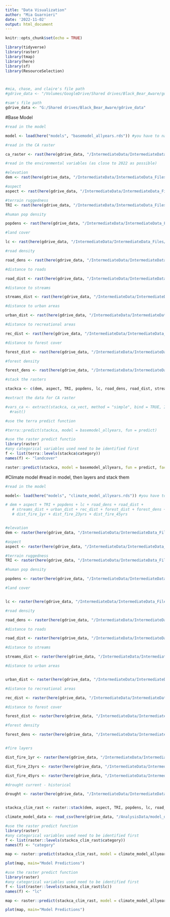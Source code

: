 ```yaml
---
title: "Data Visualization"
author: "Mia Guarnieri"
date: '2022-11-02'
output: html_document
---
```


```r
knitr::opts_chunk$set(echo = TRUE)

library(tidyverse)
library(raster)
library(tmap)
library(here)
library(sf)
library(ResourceSelection)



#mia, chase, and claire's file path
#gdrive_data <- "/Volumes/GoogleDrive/Shared drives/Black_Bear_Aware/gdrive_data"

#sam's file path
gdrive_data <- "G:/Shared drives/Black_Bear_Aware/gdrive_data"

```

#Base Model


```r
#read in the model

model <- load(here("models", "basemodel_allyears.rds")) #you have to name the object "model or it will not read in right

#read in the CA raster

ca_raster <- rast(here(gdrive_data, "/IntermediateData/IntermediateData_Files/CARaster_Tiger_Formatted/formattedcaraster.tif"))

#read in the environmental variables (as close to 2022 as possible)

#elevation
dem <- rast(here(gdrive_data, "/IntermediateData/IntermediateData_Files/model_ready/elevation/dem_formatted.tif"))

#aspect
aspect <- rast(here(gdrive_data, "/IntermediateData/IntermediateData_Files/model_ready/aspect/aspect.tif"))

#terrain ruggedness
TRI <- rast(here(gdrive_data, "/IntermediateData/IntermediateData_Files/model_ready/terrain_ruggedness/terrain_ruggedness.tif"))

#human pop density

popdens <- rast(here(gdrive_data, "/IntermediateData/IntermediateData_Files/model_ready/population_density/pop_den_2021_mask.tif"))

#land cover

lc <- rast(here(gdrive_data, "/IntermediateData/IntermediateData_Files/model_ready/land_cover/lc19_reclassed.tif"))

#road density

road_dens <- rast(here(gdrive_data, "/IntermediateData/IntermediateData_Files/model_ready/road_density/road_density_ca.tif"))

#distance to roads

road_dist <- rast(here(gdrive_data, "/IntermediateData/IntermediateData_Files/distance_rasters/dist_to_road/model_ready/roads15_ca_distance.tif"))

#distance to streams

streams_dist <- rast(here(gdrive_data, "/IntermediateData/IntermediateData_Files/distance_rasters/dist_to_stream/model_ready/stream17_ca_distance.tif"))

#distance to urban areas

urban_dist <- rast(here(gdrive_data, "/IntermediateData/IntermediateData_Files/distance_rasters/dist_to_urban/model_ready/ua19_ca_distance.tif"))

#distance to recreational areas

rec_dist <- rast(here(gdrive_data, "/IntermediateData/IntermediateData_Files/distance_rasters/dist_to_rec/model_ready/rec_ca_distance.tif"))

#distance to forest cover

forest_dist <- rast(here(gdrive_data, "/IntermediateData/IntermediateData_Files/distance_rasters/dist_to_forest/model_ready/fc19_ca_distance.tif"))

#forest density

forest_dens <- rast(here(gdrive_data, "/IntermediateData/IntermediateData_Files/model_ready/forest_density/forest_dens_2016_mask.tif"))

#stack the rasters

stackca <- c(dem, aspect, TRI, popdens, lc, road_dens, road_dist, streams_dist, urban_dist, rec_dist, forest_dist, forest_dens)

#extract the data for CA raster

#vars_ca <- extract(stackca, ca_vect, method = "simple", bind = TRUE, ID = TRUE) %>% 
  #rast()

#use the terra predict function

#terra::predict(stackca, model = basemodel_allyears, fun = predict)

```

```r

#use the raster predict functio
library(raster)
#any categorical variables used need to be identified first
f <- list(terra::levels(stackca$category)) 
names(f) <- "landcover"

raster::predict(stackca, model = basemodel_allyears, fun = predict, factors = f)

```


#Climate model 
#read in model, then layers and stack them 
```r
#read in the model

model<- load(here("models", "climate_model_allyears.rds")) #you have to name the object "model or it will not read in right

# dem + aspect + TRI + popdens + lc + road_dens + road_dist + 
   # streams_dist + urban_dist + rec_dist + forest_dist + forest_dens + 
   # dist_fire_1yr + dist_fire_23yrs + dist_fire_45yrs


#elevation
dem <- raster(here(gdrive_data, "/IntermediateData/IntermediateData_Files/model_ready/elevation/dem_formatted.tif"))

#aspect
aspect <- raster(here(gdrive_data, "/IntermediateData/IntermediateData_Files/model_ready/aspect/aspect.tif"))

#terrain ruggedness
TRI <- raster(here(gdrive_data, "/IntermediateData/IntermediateData_Files/model_ready/terrain_ruggedness/terrain_ruggedness.tif"))

#human pop density

popdens <- raster(here(gdrive_data, "/IntermediateData/IntermediateData_Files/model_ready/population_density/pop_den_2021_mask.tif"))

#land cover


lc <- raster(here(gdrive_data, "/IntermediateData/IntermediateData_Files/model_ready/land_cover/lc19_reclassed.tif"))

#road density

road_dens <- raster(here(gdrive_data, "/IntermediateData/IntermediateData_Files/model_ready/road_density/road_density_ca.tif"))

#distance to roads

road_dist <- raster(here(gdrive_data, "/IntermediateData/IntermediateData_Files/distance_rasters/dist_to_road/model_ready/roads15_ca_distance.tif"))

#distance to streams

streams_dist <- raster(here(gdrive_data, "/IntermediateData/IntermediateData_Files/distance_rasters/dist_to_stream/model_ready/stream17_ca_distance.tif"))

#distance to urban areas


urban_dist <- raster(here(gdrive_data, "/IntermediateData/IntermediateData_Files/distance_rasters/dist_to_urban/model_ready/ua19_ca_distance.tif"))

#distance to recreational areas

rec_dist <- raster(here(gdrive_data, "/IntermediateData/IntermediateData_Files/distance_rasters/dist_to_rec/model_ready/rec_ca_distance.tif"))

#distance to forest cover

forest_dist <- raster(here(gdrive_data, "/IntermediateData/IntermediateData_Files/distance_rasters/dist_to_forest/model_ready/fc19_ca_distance.tif"))

#forest density

forest_dens <- raster(here(gdrive_data, "/IntermediateData/IntermediateData_Files/model_ready/forest_density/forest_dens_2016_mask.tif"))


#fire layers

dist_fire_1yr <- raster(here(gdrive_data, "/IntermediateData/IntermediateData_Files/model_ready/dist_fire/fire20_ca_distance.tif"))

dist_fire_23yrs <- raster(here(gdrive_data, "/IntermediateData/IntermediateData_Files/model_ready/dist_fire/fire18_19_ca_distance.tif"))

dist_fire_45yrs <- raster(here(gdrive_data, "/IntermediateData/IntermediateData_Files/model_ready/dist_fire/fire16_17_ca_distance.tif"))

#drought current - historical

drought <- raster(here(gdrive_data, "/IntermediateData/IntermediateData_Files/drought/us_drought_monitor/2021/d2021_masked.tif"))


stackca_clim_rast <- raster::stack(dem, aspect, TRI, popdens, lc, road_dens, road_dist, streams_dist, urban_dist, rec_dist, forest_dist, forest_dens, dist_fire_1yr, dist_fire_23yrs, dist_fire_45yrs, drought)

climate_model_data <- read_csv(here(gdrive_data, "/AnalysisData/model_df_climate/11_10_2022/climate_model_data_allyears.csv"))

```

```r
#use the raster predict function
library(raster)
#any categorical variables used need to be identified first
f <- list(raster::levels(stackca_clim_rast$category))
names(f) <- "category"

map <- raster::predict(stackca_clim_rast, model = climate_model_allyears, fun = predict, factors = f)

plot(map, main="Model Predictions")
```

```r
#use the raster predict function
library(raster)
#any categorical variables used need to be identified first
f <- list(raster::levels(stackca_clim_rast$lc))
names(f) <- "lc"

map <- raster::predict(stackca_clim_rast, model = climate_model_allyears, fun = predict, factors = f)

plot(map, main="Model Predictions")

```




